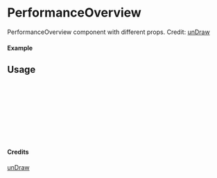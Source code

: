 
<Meta of={PerformanceOverview} title="unDraw/PerformanceOverview" />

# PerformanceOverview

PerformanceOverview component with different props.
Credit: [unDraw](https://undraw.co/illustrations)

#### Example

<Canvas of={PerformanceOverview.Primary} />

## Usage

```ts
import { PerformanceOverview } from "yadl-ui";

const Example = () => {
  return (
      <PerformanceOverview />
  );
};

export default Example;
```

#### Credits
[unDraw](https://undraw.co/illustrations)
